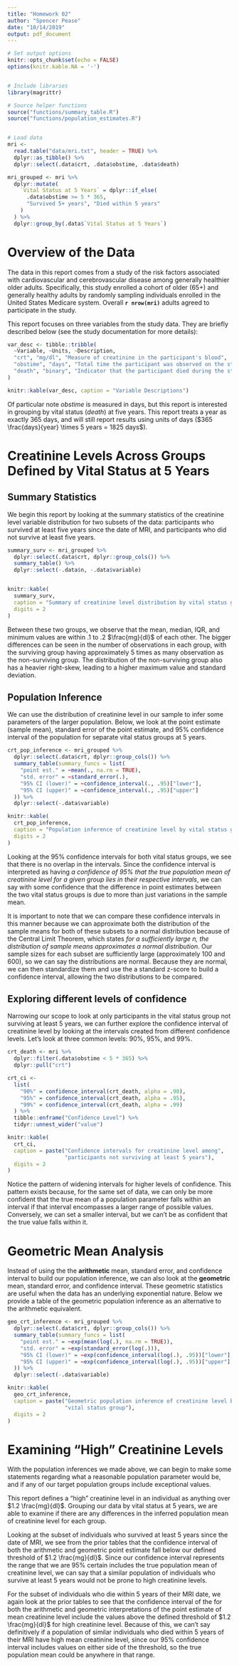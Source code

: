 ```yaml
---
title: "Homework 02"
author: "Spencer Pease"
date: "10/14/2019"
output: pdf_document
---
```


```r

# Set output options
knitr::opts_chunk$set(echo = FALSE)
options(knitr.kable.NA = '-')


# Include libraries
library(magrittr)

# Source helper functions
source("functions/summary_table.R")
source("functions/population_estimates.R")


# Load data
mri <-
  read.table("data/mri.txt", header = TRUE) %>%
  dplyr::as_tibble() %>%
  dplyr::select(.data$crt, .data$obstime, .data$death)

mri_grouped <- mri %>%
  dplyr::mutate(
    `Vital Status at 5 Years` = dplyr::if_else(
      .data$obstime >= 5 * 365,
      "Survived 5+ years", "Died within 5 years"
    )
  ) %>%
  dplyr::group_by(.data$`Vital Status at 5 Years`)


```

# Overview of the Data

The data in this report comes from a study of the risk factors associated with
cardiovascular and cerebrovascular disease among generally healthier older
adults. Specifically, this study enrolled a cohort of older (65+) and generally
healthy adults by randomly sampling individuals enrolled in the United States
Medicare system. Overall **`r nrow(mri)`** adults agreed to participate in the
study.


This report focuses on three variables from the study data. They are briefly
described below (see the study documentation for more details):

```r

var_desc <- tibble::tribble(
  ~Variable, ~Units, ~Description,
  "crt", "mg/dl", "Measure of creatinine in the participant's blood",
  "obstime", "days", "Total time the participant was observed on the study",
  "death", "binary", "Indicator that the participant died during the study"
)

knitr::kable(var_desc, caption = "Variable Descriptions")

```

Of particular note _obstime_ is measured in days, but this report is interested
in grouping by vital status (_death_) at five years. This report treats a year
as exactly 365 days, and will still report results using units of days
($365 \frac{days}{year} \times 5 years = 1825 days$).


# Creatinine Levels Across Groups Defined by Vital Status at 5 Years

## Summary Statistics

We begin this report by looking at the summary statistics of the creatinine
level variable distribution for two subsets of the data: participants who
survived at least five years since the date of MRI, and participants who did not
survive at least five years.

```r

summary_surv <- mri_grouped %>%
  dplyr::select(.data$crt, dplyr::group_cols()) %>%
  summary_table() %>%
  dplyr::select(-.data$n, -.data$variable)


knitr::kable(
  summary_surv,
  caption = "Summary of creatinine level distribution by vital status group",
  digits = 2
)

```

Between these two groups, we observe that the mean, median, IQR, and minimum
values are within $.1$ to $.2$ $\frac{mg}{dl}$ of each other. The bigger
differences can be seen in the number of observations in each group, with
the surviving group having approximately $5$ times as many observation as the
non-surviving group. The distribution of the non-surviving group also has a
heavier right-skew, leading to a higher maximum value and standard deviation.


## Population Inference

We can use the distribution of creatinine level in our sample to infer some
parameters of the larger population. Below, we look at the point estimate
(sample mean), standard error of the point estimate, and $95\%$ confidence
interval of the population for separate vital status groups at $5$ years.

```r

crt_pop_inference <- mri_grouped %>%
  dplyr::select(.data$crt, dplyr::group_cols()) %>%
  summary_table(summary_funcs = list(
    "point est." = ~mean(., na.rm = TRUE),
    "std. error" = ~standard_error(.),
    "95% CI (lower)" = ~confidence_interval(., .95)["lower"],
    "95% CI (upper)" = ~confidence_interval(., .95)["upper"]
  )) %>%
  dplyr::select(-.data$variable)

knitr::kable(
  crt_pop_inference,
  caption = "Population inference of creatinine level by vital status group",
  digits = 2
)

```

Looking at the $95\%$ confidence intervals for both vital status groups, we see
that there is no overlap in the intervals. Since the confidence interval is
interpreted as having _a confidence of 95% that the true population mean of
creatinine level for a given group lies in their respective intervals_, we can
say with some confidence that the difference in point estimates between the two
vital status groups is due to more than just variations in the sample mean.

It is important to note that we can compare these confidence intervals in this
manner because we can approximate both the distribution of the sample means for
both of these subsets to a normal distribution because of the Central Limit
Theorem, which states _for a sufficiently large n, the distribution of sample
means approximates a normal distribution_. Our sample sizes for each subset are
sufficiently large (approximately $100$ and $600$), so we can say the
distributions are normal. Because they are normal, we can then standardize them
and use the a standard z-score to build a confidence interval, allowing the
two distributions to be compared.


## Exploring different levels of confidence

Narrowing our scope to look at only participants in the vital status group not
surviving at least $5$ years, we can further explore the confidence interval
of creatinine level by looking at the intervals created from different
confidence levels. Let's look at three common levels: $90\%$, $95\%$, and
$99\%$.

```r

crt_death <- mri %>%
  dplyr::filter(.data$obstime < 5 * 365) %>%
  dplyr::pull("crt")

crt_ci <-
  list(
    "90%" = confidence_interval(crt_death, alpha = .90),
    "95%" = confidence_interval(crt_death, alpha = .95),
    "99%" = confidence_interval(crt_death, alpha = .99)
  ) %>%
  tibble::enframe("Confidence Level") %>%
  tidyr::unnest_wider("value")

knitr::kable(
  crt_ci,
  caption = paste("Confidence intervals for creatinine level among",
                  "participants not surviving at least 5 years"),
  digits = 2
)

```

Notice the pattern of widening intervals for higher levels of confidence. This
pattern exists because, for the same set of data, we can only be more confident
that the true mean of a population parameter falls within an interval if that
interval encompasses a larger range of possible values. Conversely, we can set
a smaller interval, but we can't be as confident that the true value falls
within it.


# Geometric Mean Analysis

Instead of using the the **arithmetic** mean, standard error, and confidence
interval to build our population inference, we can also look at the
**geometric** mean, standard error, and confidence interval. These geometric
statistics are useful when the data has an underlying exponential nature. Below
we provide a table of the geometric population inference as an alternative to
the arithmetic equivalent.

```r

geo_crt_inference <- mri_grouped %>%
  dplyr::select(.data$crt, dplyr::group_cols()) %>%
  summary_table(summary_funcs = list(
    "point est." = ~exp(mean(log(.), na.rm = TRUE)),
    "std. error" = ~exp(standard_error(log(.))),
    "95% CI (lower)" = ~exp(confidence_interval(log(.), .95))["lower"],
    "95% CI (upper)" = ~exp(confidence_interval(log(.), .95))["upper"]
  )) %>%
  dplyr::select(-.data$variable)

knitr::kable(
  geo_crt_inference,
  caption = paste("Geometric population inference of creatinine level by",
                  "vital status group"),
  digits = 2
)

```


# Examining "High" Creatinine Levels

With the population inferences we made above, we can begin to make some
statements regarding what a reasonable population parameter would be, and if any
of our target population groups include exceptional values.

This report defines a "high" creatinine level in an individual as anything over
$1.2 \frac{mg}{dl}$. Grouping our data by vital status at $5$ years, we are
able to examine if there are any differences in the inferred population mean of
creatinine level for each group.

Looking at the subset of individuals who survived at least $5$ years since the
date of MRI, we see from the prior tables that the confidence interval of both
the arithmetic and geometric point estimate fall below our defined threshold
of $1.2 \frac{mg}{dl}$. Since our confidence interval represents the range that
we are 95% certain includes the true population mean of creatinine level, we
can say that a similar population of individuals who survive at least $5$ years
would not be prone to high creatinine levels.

For the subset of individuals who die within $5$ years of their MRI date, we
again look at the prior tables to see that the confidence interval of the for 
both the arithmetic and geometric interpretations of the point estimate of mean 
creatinine level include the values above the defined threshold of 
$1.2 \frac{mg}{dl}$ for high creatinine level. Because of this, we can't say
definitively if a population of similar individuals who died within $5$ years of
their MRI have high mean creatinine level, since our 95% confidence interval
includes values on either side of the threshold, so the true population mean
could be anywhere in that range.
